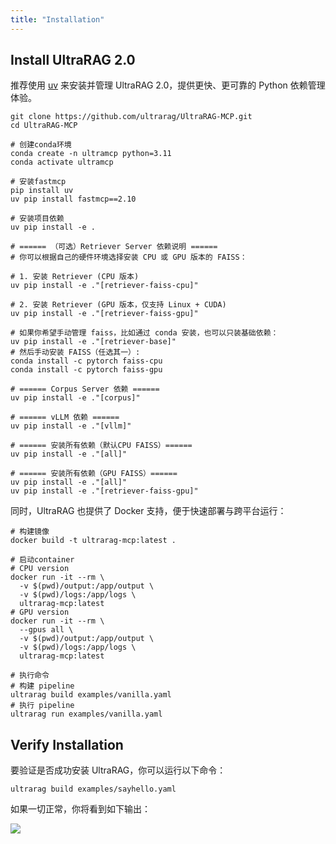 ```yaml
---
title: "Installation"
---
```


## Install UltraRAG 2.0

推荐使用 [uv](https://github.com/astral-sh/uv) 来安装并管理 UltraRAG 2.0，提供更快、更可靠的 Python 依赖管理体验。

```shell
git clone https://github.com/ultrarag/UltraRAG-MCP.git
cd UltraRAG-MCP

# 创建conda环境
conda create -n ultramcp python=3.11
conda activate ultramcp

# 安装fastmcp
pip install uv
uv pip install fastmcp==2.10

# 安装项目依赖
uv pip install -e .

# ====== （可选）Retriever Server 依赖说明 ======
# 你可以根据自己的硬件环境选择安装 CPU 或 GPU 版本的 FAISS：

# 1. 安装 Retriever (CPU 版本)
uv pip install -e ."[retriever-faiss-cpu]"

# 2. 安装 Retriever (GPU 版本，仅支持 Linux + CUDA)
uv pip install -e ."[retriever-faiss-gpu]"

# 如果你希望手动管理 faiss，比如通过 conda 安装，也可以只装基础依赖：
uv pip install -e ."[retriever-base]"
# 然后手动安装 FAISS（任选其一）:
conda install -c pytorch faiss-cpu
conda install -c pytorch faiss-gpu

# ====== Corpus Server 依赖 ======
uv pip install -e ."[corpus]"

# ====== vLLM 依赖 ======
uv pip install -e ."[vllm]"

# ====== 安装所有依赖（默认CPU FAISS）======
uv pip install -e ."[all]"

# ====== 安装所有依赖（GPU FAISS）======
uv pip install -e ."[all]"
uv pip install -e ."[retriever-faiss-gpu]"
```

同时，UltraRAG 也提供了 Docker 支持，便于快速部署与跨平台运行：

```shell
# 构建镜像
docker build -t ultrarag-mcp:latest .

# 启动container
# CPU version
docker run -it --rm \
  -v $(pwd)/output:/app/output \
  -v $(pwd)/logs:/app/logs \
  ultrarag-mcp:latest
# GPU version
docker run -it --rm \
  --gpus all \
  -v $(pwd)/output:/app/output \
  -v $(pwd)/logs:/app/logs \
  ultrarag-mcp:latest
  
# 执行命令
# 构建 pipeline
ultrarag build examples/vanilla.yaml
# 执行 pipeline
ultrarag run examples/vanilla.yaml
```

## Verify Installation

要验证是否成功安装 UltraRAG，你可以运行以下命令：

```shell
ultrarag build examples/sayhello.yaml 
```

如果一切正常，你将看到如下输出：

![](/images/getting_started/sayhello_build.png)